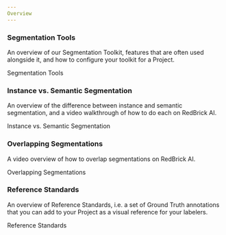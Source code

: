 ```yaml
---
Overview
---
```


### Segmentation Tools

An overview of our Segmentation Toolkit, features that are often used alongside it, and how to configure your toolkit for a Project.


<Card href="/annotaton-and-viewer/segmentation/segmentation-tools">Segmentation Tools</Card>

### Instance vs. Semantic Segmentation

An overview of the difference between instance and semantic segmentation, and a video walkthrough of how to do each on RedBrick AI.

<Card href="/annotation-and-viewer/segmentation/instance-vs-semantic">Instance vs. Semantic Segmentation</Card>

### Overlapping Segmentations

A video overview of how to overlap segmentations on RedBrick AI.

<Card href="/annotation-and-viewer/segmentation/overlapping-segmentations">Overlapping Segmentations</Card>

### Reference Standards

An overview of Reference Standards, i.e. a set of Ground Truth annotations that you can add to your Project as a visual reference for your labelers.

<Card href="/annotation-and-viewer/segmentation/reference-standards">Reference Standards</Card>